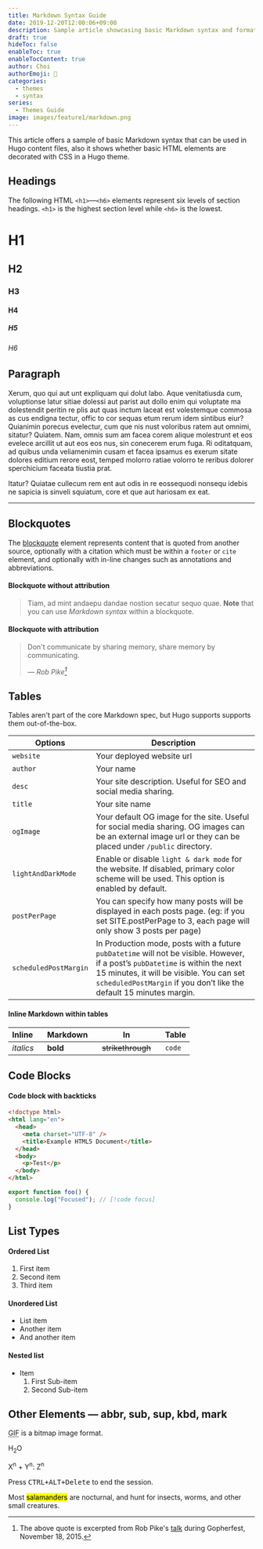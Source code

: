 ```yaml
---
title: Markdown Syntax Guide
date: 2019-12-20T12:00:06+09:00
description: Sample article showcasing basic Markdown syntax and formatting for HTML elements.
draft: true
hideToc: false
enableToc: true
enableTocContent: true
author: Choi
authorEmoji: 🤖
categories:
  - themes
  - syntax
series:
  - Themes Guide
image: images/feature1/markdown.png
---
```


This article offers a sample of basic Markdown syntax that can be used in Hugo content files, also it shows whether basic HTML elements are decorated with CSS in a Hugo theme.

## Headings

The following HTML `<h1>`—`<h6>` elements represent six levels of section headings. `<h1>` is the highest section level while `<h6>` is the lowest.

# H1

## H2

### H3

#### H4

##### H5

###### H6

## Paragraph

Xerum, quo qui aut unt expliquam qui dolut labo. Aque venitatiusda cum, voluptionse latur sitiae dolessi aut parist aut dollo enim qui voluptate ma dolestendit peritin re plis aut quas inctum laceat est volestemque commosa as cus endigna tectur, offic to cor sequas etum rerum idem sintibus eiur? Quianimin porecus evelectur, cum que nis nust voloribus ratem aut omnimi, sitatur? Quiatem. Nam, omnis sum am facea corem alique molestrunt et eos evelece arcillit ut aut eos eos nus, sin conecerem erum fuga. Ri oditatquam, ad quibus unda veliamenimin cusam et facea ipsamus es exerum sitate dolores editium rerore eost, temped molorro ratiae volorro te reribus dolorer sperchicium faceata tiustia prat.

Itatur? Quiatae cullecum rem ent aut odis in re eossequodi nonsequ idebis ne sapicia is sinveli squiatum, core et que aut hariosam ex eat.

---

## Blockquotes

The [blockquote](https://developer.mozilla.org/en-US/docs/Web/HTML/Element/blockquote) element represents content that is quoted from another source, optionally with a citation which must be within a `footer` or `cite` element, and optionally with in-line changes such as annotations and abbreviations.

#### Blockquote without attribution

> Tiam, ad mint andaepu dandae nostion secatur sequo quae.
> **Note** that you can use _Markdown syntax_ within a blockquote.

#### Blockquote with attribution

> Don't communicate by sharing memory, share memory by communicating.
>
> — <cite>Rob Pike[^1]</cite>

[^1]: The above quote is excerpted from Rob Pike's [talk](https://www.youtube.com/watch?v=PAAkCSZUG1c) during Gopherfest, November 18, 2015.

## Tables

Tables aren't part of the core Markdown spec, but Hugo supports supports them out-of-the-box.

| Options               | Description                                                                                                                                                                                                                                         |
| --------------------- | --------------------------------------------------------------------------------------------------------------------------------------------------------------------------------------------------------------------------------------------------- |
| `website`             | Your deployed website url                                                                                                                                                                                                                           |
| `author`              | Your name                                                                                                                                                                                                                                           |
| `desc`                | Your site description. Useful for SEO and social media sharing.                                                                                                                                                                                     |
| `title`               | Your site name                                                                                                                                                                                                                                      |
| `ogImage`             | Your default OG image for the site. Useful for social media sharing. OG images can be an external image url or they can be placed under `/public` directory.                                                                                        |
| `lightAndDarkMode`    | Enable or disable `light & dark mode` for the website. If disabled, primary color scheme will be used. This option is enabled by default.                                                                                                           |
| `postPerPage`         | You can specify how many posts will be displayed in each posts page. (eg: if you set SITE.postPerPage to 3, each page will only show 3 posts per page)                                                                                              |
| `scheduledPostMargin` | In Production mode, posts with a future `pubDatetime` will not be visible. However, if a post’s `pubDatetime` is within the next 15 minutes, it will be visible. You can set `scheduledPostMargin` if you don’t like the default 15 minutes margin. |

#### Inline Markdown within tables

| Inline&nbsp;&nbsp;&nbsp; | Markdown&nbsp;&nbsp;&nbsp; | In&nbsp;&nbsp;&nbsp;                | Table  |
| ------------------------ | -------------------------- | ----------------------------------- | ------ |
| _italics_                | **bold**                   | ~~strikethrough~~&nbsp;&nbsp;&nbsp; | `code` |

## Code Blocks

#### Code block with backticks

```html
<!doctype html>
<html lang="en">
  <head>
    <meta charset="UTF-8" />
    <title>Example HTML5 Document</title>
  </head>
  <body>
    <p>Test</p>
  </body>
</html>
```

```js
export function foo() {
  console.log("Focused"); // [!code focus]
}
```

## List Types

#### Ordered List

1. First item
2. Second item
3. Third item

#### Unordered List

- List item
- Another item
- And another item

#### Nested list

- Item
  1. First Sub-item
  2. Second Sub-item

## Other Elements — abbr, sub, sup, kbd, mark

<abbr title="Graphics Interchange Format">GIF</abbr> is a bitmap image format.

H<sub>2</sub>O

X<sup>n</sup> + Y<sup>n</sup>: Z<sup>n</sup>

Press <kbd><kbd>CTRL</kbd>+<kbd>ALT</kbd>+<kbd>Delete</kbd></kbd> to end the session.

Most <mark>salamanders</mark> are nocturnal, and hunt for insects, worms, and other small creatures.
